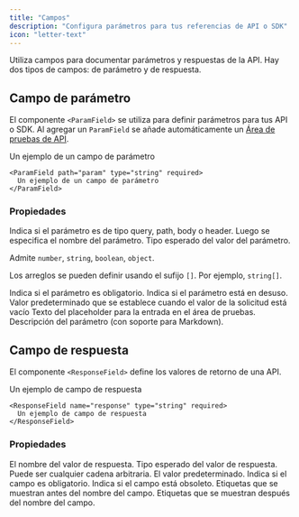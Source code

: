 ```yaml
---
title: "Campos"
description: "Configura parámetros para tus referencias de API o SDK"
icon: "letter-text"
---
```


Utiliza campos para documentar parámetros y respuestas de la API. Hay dos tipos de campos: de parámetro y de respuesta.

## Campo de parámetro

El componente `<ParamField>` se utiliza para definir parámetros para tus API o SDK. Al agregar un `ParamField` se añade automáticamente un [Área de pruebas de API](/es/api-playground/overview).

<ParamField path="param" type="string" required>
  Un ejemplo de un campo de parámetro
</ParamField>

```mdx
<ParamField path="param" type="string" required>
  Un ejemplo de un campo de parámetro
</ParamField>
```

### Propiedades

<ParamField body="query, path, body, or header" type="string">
  Indica si el parámetro es de tipo query, path, body o header. Luego se especifica el
  nombre del parámetro.
</ParamField>

<ParamField body="type" type="string">
  Tipo esperado del valor del parámetro.
  
  Admite `number`, `string`, `boolean`, `object`.

Los arreglos se pueden definir usando el sufijo `[]`. Por ejemplo, `string[]`.

</ParamField>

<ParamField body="required" type="boolean">
  Indica si el parámetro es obligatorio.
</ParamField>

<ParamField body="deprecated" type="boolean">
  Indica si el parámetro está en desuso.
</ParamField>

<ParamField body="default" type="any">
  Valor predeterminado que se establece cuando el valor de la solicitud está vacío
</ParamField>

<ParamField body="placeholder" type="string">
  Texto del placeholder para la entrada en el área de pruebas.
</ParamField>

<ParamField body="children" type="string">
  Descripción del parámetro (con soporte para Markdown).
</ParamField>

## Campo de respuesta

El componente `<ResponseField>` define los valores de retorno de una API.

<ResponseField name="response" type="string" required>
  Un ejemplo de campo de respuesta
</ResponseField>

```mdx
<ResponseField name="response" type="string" required>
  Un ejemplo de campo de respuesta
</ResponseField>
```

### Propiedades

<ResponseField name="name" type="string" required>
  El nombre del valor de respuesta.
</ResponseField>

<ResponseField name="type" type="string" required>
  Tipo esperado del valor de respuesta. Puede ser cualquier cadena arbitraria.
</ResponseField>

<ResponseField name="default" type="string">
  El valor predeterminado.
</ResponseField>

<ResponseField name="required" type="boolean">
  Indica si el campo es obligatorio.
</ResponseField>

<ResponseField name="deprecated" type="boolean">
  Indica si el campo está obsoleto.
</ResponseField>

<ResponseField name="pre" type="string[]">
  Etiquetas que se muestran antes del nombre del campo.
</ResponseField>

<ResponseField name="post" type="string[]">
  Etiquetas que se muestran después del nombre del campo.
</ResponseField>
